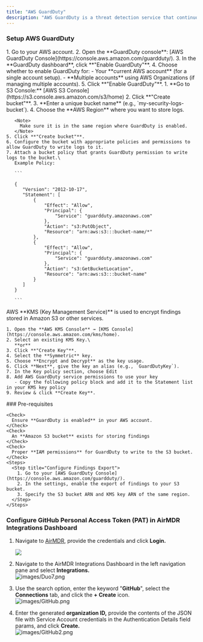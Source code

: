```yaml
---
title: "AWS GuardDuty"
description: "AWS GuardDuty is a threat detection service that continuously monitors your AWS accounts and workloads for malicious activity and unauthorized behavior. It helps you identify and respond to potential security threats."
---
```


### **Setup AWS GuardDuty**

<Steps>
  <Step title="Enable AWS GuardDuty">
    1. Go to your AWS account.
    2. Open the **GuardDuty console**: [AWS GuardDuty Console](https://console.aws.amazon.com/guardduty/).
    3. In the **GuardDuty dashboard**, click **"Enable GuardDuty"**.
    4. Choose whether to enable GuardDuty for:
       - Your **current AWS account** (for a single account setup).
       - **Multiple accounts** using AWS Organizations (if managing multiple accounts).
    5. Click **"Enable GuardDuty"**.
  </Step>
  <Step title="Set Up an S3 Bucket for Log Storage in AWS">
    1. **Go to S3 Console:** [AWS S3 Console](https://s3.console.aws.amazon.com/s3/home)
    2. Click **"Create bucket"**.
    3. **Enter a unique bucket name** (e.g., `my-security-logs-bucket`).
    4. Choose the **AWS Region** where you want to store logs.

       <Note>
         Make sure it is in the same region where GuardDuty is enabled.
       </Note>
    5. Click **"Create bucket"**.
    6. Configure the bucket with appropriate policies and permissions to allow GuardDuty to write logs to it.
    7. Attach a bucket policy that grants GuardDuty permission to write logs to the bucket.\
       Example Policy:

       ```
       
       {
          "Version": "2012-10-17",
          "Statement": [
              {
                  "Effect": "Allow",
                  "Principal": {
                      "Service": "guardduty.amazonaws.com"
                  },
                  "Action": "s3:PutObject",
                  "Resource": "arn:aws:s3:::bucket-name/*"
              },
              {
                  "Effect": "Allow",
                  "Principal": {
                      "Service": "guardduty.amazonaws.com"
                  },
                  "Action": "s3:GetBucketLocation",
                  "Resource": "arn:aws:s3:::bucket-name"
              }
          ]
       }
       
       ```
  </Step>
  <Step title="Configure a KMS Key Policy for AWS GuardDuty">
    AWS **KMS (Key Management Service)** is used to encrypt findings stored in Amazon S3 or other services.

    1. Open the **AWS KMS Console** → [KMS Console](https://console.aws.amazon.com/kms/home).
    2. Select an existing KMS Key.\
       **or**
    3. Click **"Create Key"**.
    4. Select the **Symmetric** key.
    5. Choose **Encrypt and Decrypt** as the key usage.
    6. Click **Next**, give the key an alias (e.g., `GuardDutyKey`).
    7. In the Key policy section, choose Edit
    8. Add AWS GuardDuty service permissions to use your key
       - Copy the following policy block and add it to the Statement list in your KMS key policy
    9. Review & click **Create Key**.
  </Step>
  <Step title="Enable GuardDuty Findings Export to Amazon S3">
    ### Pre-requisites

    <Check>
      Ensure **GuardDuty is enabled** in your AWS account.
    </Check>
    <Check>
      An **Amazon S3 bucket** exists for storing findings
    </Check>
    <Check>
      Proper **IAM permissions** for GuardDuty to write to the S3 bucket.
    </Check>
    <Steps>
      <Step title="Configure Findings Export">
        1. Go to your [AWS GuardDuty Console](https://console.aws.amazon.com/guardduty/).
        2. In the settings, enable the export of findings to your S3 bucket.
        3. Specify the S3 bucket ARN and KMS key ARN of the same region.
      </Step>
    </Steps>
  </Step>
</Steps>

### Configure **GitHub Personal Access Token (PAT)** in AirMDR Integrations Dashboard

1. Navigate to [AirMDR](https://app.airmdr.com/auth/login), provide the credentials and click **Login.**

   ![](/images/Datadog11.png)
2. Navigate to the AirMDR Integrations Dashboard in the left navigation pane and select **Integrations.**\
   ![images/Duo7.png](/images/Duo7.png)
3. Use the search option, enter the keyword "**GitHub**", select the **Connections** tab, and click the **\+ Create** icon.\
   ![images/GitHub.png](/images/GitHub.png)
4. Enter the generated **organization ID,** provide the contents of the JSON file with Service Account credentials in the Authentication Details field params, and click **Create.**\
   ![images/GitHub2.png](/images/GitHub2.png)